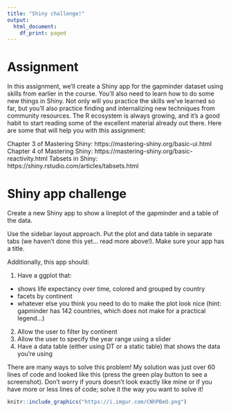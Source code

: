 ```yaml
---
title: "Shiny challenge!"
output:
  html_document:
    df_print: paged
---
```


# Assignment

In this assignment, we’ll create a Shiny app for the gapminder dataset using skills from earlier in the course. You’ll also need to learn how to do some new things in Shiny. Not only will you practice the skills we’ve learned so far, but you’ll also practice finding and internalizing new techniques from community resources. The R ecosystem is always growing, and it’s a good habit to start reading some of the excellent material already out there. Here are some that will help you with this assignment:

Chapter 3 of Mastering Shiny: https://mastering-shiny.org/basic-ui.html
Chapter 4 of Mastering Shiny: https://mastering-shiny.org/basic-reactivity.html
Tabsets in Shiny: https://shiny.rstudio.com/articles/tabsets.html

# Shiny app challenge

Create a new Shiny app to show a lineplot of the gapminder and a table of the data. 

Use the sidebar layout approach. Put the plot and data table in separate tabs (we haven't done this yet... read more above!). Make sure your app has a title.

Additionally, this app should:

1. Have a ggplot that:
 * shows life expectancy over time, colored and grouped by country
 * facets by continent
 * whatever else you think you need to do to make the plot look nice (hint: gapminder has 142 countries, which does not make for a practical legend...)
2. Allow the user to filter by continent
3. Allow the user to specify the year range using a slider
4. Have a data table (either using DT or a static table) that shows the data you're using

There are many ways to solve this problem! My solution was just over 60 lines of code and looked like this (press the green play button to see a screenshot). Don't worry if yours doesn't look exactly like mine or if you have more or less lines of code; solve it the way you want to solve it!

```r
knitr::include_graphics("https://i.imgur.com/CNhPBeO.png")
```

